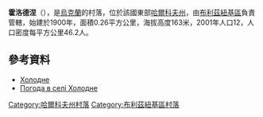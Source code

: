 {{coord|48|40|35|N|36|29|14|E|scale:100000_region:UA|display=title}}

'''霍洛德涅'''（{{lang-uk|Холодне}}），是[[烏克蘭|烏克蘭]]的村落，位於該國東部[[哈爾科夫州|哈爾科夫州]]，由[[布利茲紐基區|布利茲紐基區]]負責管轄，始建於1900年，面積0.26平方公里，海拔高度163米，2001年人口12，人口密度每平方公里46.2人。

==參考資料==
* [http://gska2.rada.gov.ua/pls/z7502/A005?rdat1=09.01.2009&rf7571=32313 Холодне]{{dead link|date=2018年5月 |bot=InternetArchiveBot |fix-attempted=yes }}
* [http://weather.in.ua/ua/har'kovskaja/27437 Погода в селі Холодне]

{{DEFAULTSORT:Холодне}}
[[Category:哈爾科夫州村落|Category:哈爾科夫州村落]]
[[Category:布利茲紐基區村落|Category:布利茲紐基區村落]]


{{Kharkiv-geo-stub}}